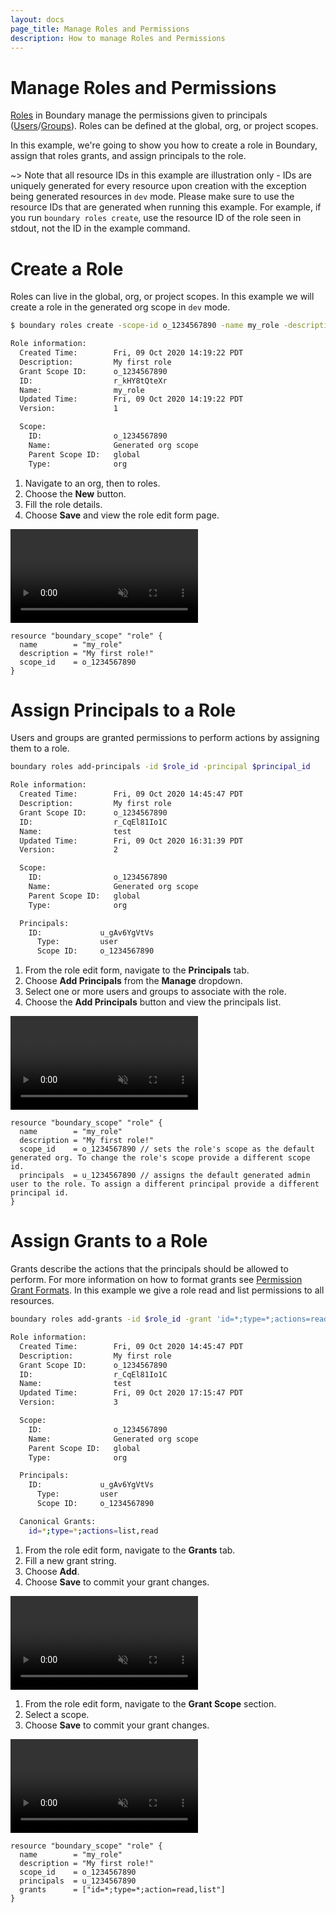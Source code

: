 ```yaml
---
layout: docs
page_title: Manage Roles and Permissions
description: How to manage Roles and Permissions
---
```


# Manage Roles and Permissions

[Roles](/docs/concepts/domain-model/roles) in Boundary manage the permissions given to principals ([Users](/docs/concepts/domain-model/users)/[Groups](/docs/concepts/domain-model/groups)). Roles can be defined at the global, org, or project scopes.

In this example, we're going to show you how to create a role in Boundary, assign that roles grants, and assign principals to the role.

~> Note that all resource IDs in this example are illustration only - IDs are uniquely generated for every resource upon creation with the exception being
generated resources in `dev` mode. Please make sure to use the resource IDs that are generated when running this example. For example, if you run
`boundary roles create`, use the resource ID of the role seen in stdout, not the ID in the example command.

# Create a Role

Roles can live in the global, org, or project scopes. In this example we will create a role in the generated org scope in `dev` mode.

<Tabs>
<Tab heading="CLI">

```bash
$ boundary roles create -scope-id o_1234567890 -name my_role -description "My first role"

Role information:
  Created Time:        Fri, 09 Oct 2020 14:19:22 PDT
  Description:         My first role
  Grant Scope ID:      o_1234567890
  ID:                  r_kHY8tQteXr
  Name:                my_role
  Updated Time:        Fri, 09 Oct 2020 14:19:22 PDT
  Version:             1

  Scope:
    ID:                o_1234567890
    Name:              Generated org scope
    Parent Scope ID:   global
    Type:              org
```

</Tab>
<Tab heading="Admin Console">

1. Navigate to an org, then to roles.
1. Choose the **New** button.
1. Fill the role details.
1. Choose **Save** and view the role edit form page.

<video muted playsInline autoPlay loop class="boundary-clickthrough-video">
  <source
    type="video/mp4"
    src="https://www.datocms-assets.com/2885/1602516687-boundary-clickthrough-role-create.mp4"
  />
</video>

</Tab>
<Tab heading="Terraform">

```hcl
resource "boundary_scope" "role" {
  name        = "my_role"
  description = "My first role!"
  scope_id    = o_1234567890
}
```

</Tab>
</Tabs>

# Assign Principals to a Role

Users and groups are granted permissions to perform actions by assigning them to a role.

<Tabs>
<Tab heading="CLI">

```bash
boundary roles add-principals -id $role_id -principal $principal_id

Role information:
  Created Time:        Fri, 09 Oct 2020 14:45:47 PDT
  Description:         My first role
  Grant Scope ID:      o_1234567890
  ID:                  r_CqEl81Io1C
  Name:                test
  Updated Time:        Fri, 09 Oct 2020 16:31:39 PDT
  Version:             2

  Scope:
    ID:                o_1234567890
    Name:              Generated org scope
    Parent Scope ID:   global
    Type:              org

  Principals:
    ID:             u_gAv6YgVtVs
      Type:         user
      Scope ID:     o_1234567890
```

</Tab>
<Tab heading="Admin Console">

1. From the role edit form, navigate to the **Principals** tab.
1. Choose **Add Principals** from the **Manage** dropdown.
1. Select one or more users and groups to associate with the role.
1. Choose the **Add Principals** button and view the principals list.

<video muted playsInline autoPlay loop class="boundary-clickthrough-video">
  <source
    type="video/mp4"
    src="https://www.datocms-assets.com/2885/1602516684-boundary-clickthrough-role-add-principal.mp4"
  />
</video>

</Tab>
<Tab heading="Terraform">

```hcl
resource "boundary_scope" "role" {
  name        = "my_role"
  description = "My first role!"
  scope_id    = o_1234567890 // sets the role's scope as the default generated org. To change the role's scope provide a different scope id.
  principals  = u_1234567890 // assigns the default generated admin user to the role. To assign a different principal provide a different principal id.
}
```

</Tab>
</Tabs>

# Assign Grants to a Role

Grants describe the actions that the principals should be allowed to perform. For more information on how to format grants see [Permission Grant Formats](https://boundaryproject.io/docs/concepts/security/permissions#permission-grant-formats).
In this example we give a role read and list permissions to all resources.

<Tabs>
<Tab heading="CLI">

```bash
boundary roles add-grants -id $role_id -grant 'id=*;type=*;actions=read,list'

Role information:
  Created Time:        Fri, 09 Oct 2020 14:45:47 PDT
  Description:         My first role
  Grant Scope ID:      o_1234567890
  ID:                  r_CqEl81Io1C
  Name:                test
  Updated Time:        Fri, 09 Oct 2020 17:15:47 PDT
  Version:             3

  Scope:
    ID:                o_1234567890
    Name:              Generated org scope
    Parent Scope ID:   global
    Type:              org

  Principals:
    ID:             u_gAv6YgVtVs
      Type:         user
      Scope ID:     o_1234567890

  Canonical Grants:
    id=*;type=*;actions=list,read

```

</Tab>
<Tab heading="Admin Console">

1. From the role edit form, navigate to the **Grants** tab.
1. Fill a new grant string.
1. Choose **Add**.
1. Choose **Save** to commit your grant changes.

<video muted playsInline autoPlay loop class="boundary-clickthrough-video">
  <source
    type="video/mp4"
    src="https://www.datocms-assets.com/2885/1602516681-boundary-clickthrough-role-add-grant.mp4"
  />
</video>

1. From the role edit form, navigate to the **Grant Scope** section.
1. Select a scope.
1. Choose **Save** to commit your grant changes.

<video muted playsInline autoPlay loop class="boundary-clickthrough-video">
  <source
    type="video/mp4"
    src="https://www.datocms-assets.com/2885/1605554373-boundary-clickthrough-manage-roles-role-assign-grant-scope-v0-1-2.mp4"
  />
</video>

</Tab>

<Tab heading="Terraform">

```hcl
resource "boundary_scope" "role" {
  name        = "my_role"
  description = "My first role!"
  scope_id    = o_1234567890
  principals  = u_1234567890
  grants      = ["id=*;type=*;action=read,list"]
}
```

</Tab>
</Tabs>
